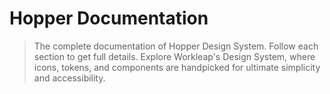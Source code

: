 # Hopper Documentation

> The complete documentation of Hopper Design System. Follow each section to get full details.
Explore Workleap's Design System, where icons, tokens, and components are handpicked for ultimate simplicity and accessibility.
